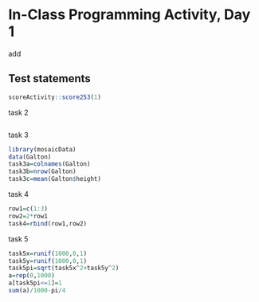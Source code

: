 # In-Class Programming Activity, Day 1

add


## Test statements

```r
scoreActivity::score253(1)
```

task 2


```r

```

task 3
```r
library(mosaicData)
data(Galton)
task3a=colnames(Galton)
task3b=nrow(Galton)
task3c=mean(Galton$height)
```

task 4
```r
row1=c(1:3)
row2=2*row1
task4=rbind(row1,row2)
```

task 5
```r
task5x=runif(1000,0,1)
task5y=runif(1000,0,1)
task5pi=sqrt(task5x^2+task5y^2)
a=rep(0,1000)
a[task5pi<=1]=1
sum(a)/1000-pi/4
```
